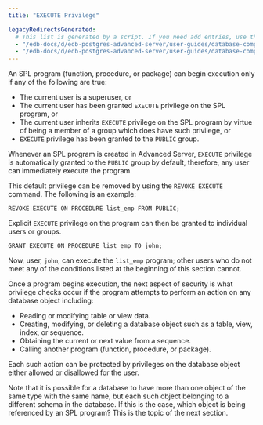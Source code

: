 ```yaml
---
title: "EXECUTE Privilege"

legacyRedirectsGenerated:
  # This list is generated by a script. If you need add entries, use the `legacyRedirects` key.
  - "/edb-docs/d/edb-postgres-advanced-server/user-guides/database-compatibility-stored-procedural-language-guide/13/execute_privilege.html"
  - "/edb-docs/d/edb-postgres-advanced-server/user-guides/database-compatibility-stored-procedural-language-guide/latest/execute_privilege.html"
---
```


<div id="execute_privilege" class="registered_link"></div>

An SPL program (function, procedure, or package) can begin execution only if any of the following are true:

-   The current user is a superuser, or
-   The current user has been granted `EXECUTE` privilege on the SPL program, or
-   The current user inherits `EXECUTE` privilege on the SPL program by virtue of being a member of a group which does have such privilege, or
-   `EXECUTE` privilege has been granted to the `PUBLIC` group.

Whenever an SPL program is created in Advanced Server, `EXECUTE` privilege is automatically granted to the `PUBLIC` group by default, therefore, any user can immediately execute the program.

This default privilege can be removed by using the `REVOKE EXECUTE` command. The following is an example:

```text
REVOKE EXECUTE ON PROCEDURE list_emp FROM PUBLIC;
```

Explicit `EXECUTE` privilege on the program can then be granted to individual users or groups.

```text
GRANT EXECUTE ON PROCEDURE list_emp TO john;
```

Now, user, `john`, can execute the `list_emp` program; other users who do not meet any of the conditions listed at the beginning of this section cannot.

Once a program begins execution, the next aspect of security is what privilege checks occur if the program attempts to perform an action on any database object including:

-   Reading or modifying table or view data.
-   Creating, modifying, or deleting a database object such as a table, view, index, or sequence.
-   Obtaining the current or next value from a sequence.
-   Calling another program (function, procedure, or package).

Each such action can be protected by privileges on the database object either allowed or disallowed for the user.

Note that it is possible for a database to have more than one object of the same type with the same name, but each such object belonging to a different schema in the database. If this is the case, which object is being referenced by an SPL program? This is the topic of the next section.
